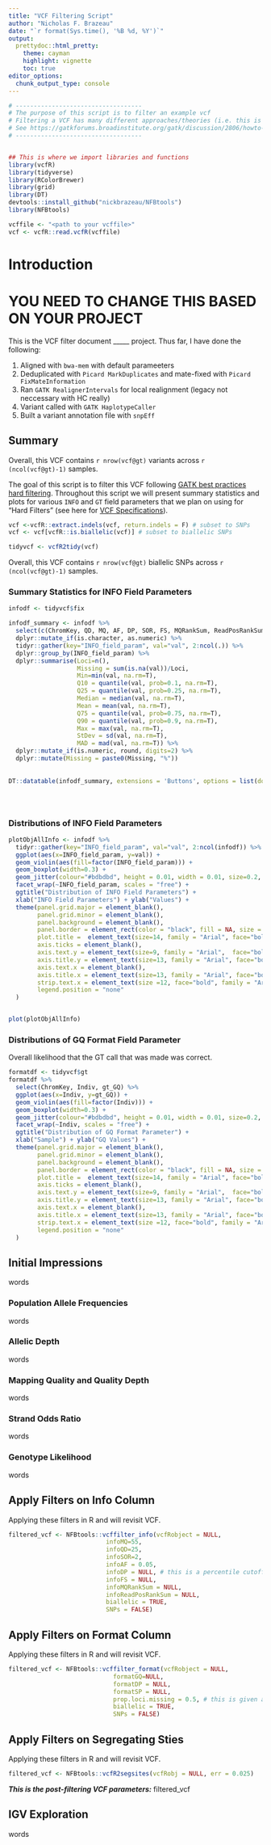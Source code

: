 ```yaml
---
title: "VCF Filtering Script"
author: "Nicholas F. Brazeau"
date: "`r format(Sys.time(), '%B %d, %Y')`"
output:
  prettydoc::html_pretty:
    theme: cayman
    highlight: vignette
    toc: true
editor_options: 
  chunk_output_type: console
---
```



```r

# -----------------------------------
# The purpose of this script is to filter an example vcf 
# Filtering a VCF has many different approaches/theories (i.e. this is no "recipe" or "truly correct way") -- this is an example and is in no way comprehensive
# See https://gatkforums.broadinstitute.org/gatk/discussion/2806/howto-apply-hard-filters-to-a-call-set
# -----------------------------------


## This is where we import libraries and functions
library(vcfR)
library(tidyverse)
library(RColorBrewer)
library(grid)
library(DT)
devtools::install_github("nickbrazeau/NFBtools")
library(NFBtools)

```

```r
vcffile <- "<path to your vcffile>"
vcf <- vcfR::read.vcfR(vcffile)
```
# Introduction
# YOU NEED TO CHANGE THIS BASED ON YOUR PROJECT 
This is the VCF filter document _____ project. Thus far, I have done the following: 

1. Aligned with `bwa-mem` with default parameeters
2. Deduplicated with `Picard MarkDuplicates` and mate-fixed with `Picard FixMateInformation`
3. Ran `GATK RealignerIntervals` for local realignment (legacy not neccessary with HC really)
4. Variant called with `GATK HaplotypeCaller`
5. Built a variant annotation file with `snpEff` 


## Summary 
Overall, this VCF contains `r nrow(vcf@gt)` variants across `r (ncol(vcf@gt)-1)` samples.

The goal of this script is to filter this VCF following [GATK best practices hard filtering](http://gatkforums.broadinstitute.org/gatk/discussion/2806/howto-apply-hard-filters-to-a-call-set). Throughout this script we will  present summary statistics and plots for various `INFO` and `GT` field parameters that we plan on using for "Hard Filters" (see here for [VCF Specifications](https://samtools.github.io/hts-specs/VCFv4.2.pdf)).  


```r
vcf <-vcfR::extract.indels(vcf, return.indels = F) # subset to SNPs
vcf <- vcf[vcfR::is.biallelic(vcf)] # subset to biallelic SNPs

tidyvcf <- vcfR2tidy(vcf)
```
Overall, this VCF contains `r nrow(vcf@gt)` biallelic SNPs across `r (ncol(vcf@gt)-1)` samples.


### Summary Statistics for INFO Field Parameters
```r
infodf <- tidyvcf$fix

infodf_summary <- infodf %>% 
  select(c(ChromKey, QD, MQ, AF, DP, SOR, FS, MQRankSum, ReadPosRankSum)) %>% 
  dplyr::mutate_if(is.character, as.numeric) %>% 
  tidyr::gather(key="INFO_field_param", val="val", 2:ncol(.)) %>%
  dplyr::group_by(INFO_field_param) %>% 
  dplyr::summarise(Loci=n(),
                   Missing = sum(is.na(val))/Loci,
                   Min=min(val, na.rm=T),
                   Q10 = quantile(val, prob=0.1, na.rm=T),
                   Q25 = quantile(val, prob=0.25, na.rm=T),
                   Median = median(val, na.rm=T),
                   Mean = mean(val, na.rm=T),
                   Q75 = quantile(val, prob=0.75, na.rm=T),
                   Q90 = quantile(val, prob=0.9, na.rm=T),
                   Max = max(val, na.rm=T),
                   StDev = sd(val, na.rm=T),
                   MAD = mad(val, na.rm=T)) %>% 
  dplyr::mutate_if(is.numeric, round, digits=2) %>% 
  dplyr::mutate(Missing = paste0(Missing, "%"))
  
  
DT::datatable(infodf_summary, extensions = 'Buttons', options = list(dom = 'Bfrtip',buttons = c('csv')))





```

### Distributions of INFO Field Parameters
```r


plotObjAllInfo <- infodf %>% 
  tidyr::gather(key="INFO_field_param", val="val", 2:ncol(infodf)) %>%
  ggplot(aes(x=INFO_field_param, y=val)) + 
  geom_violin(aes(fill=factor(INFO_field_param))) +
  geom_boxplot(width=0.3) +
  geom_jitter(colour="#bdbdbd", height = 0.01, width = 0.01, size=0.2, alpha=0.1) +
  facet_wrap(~INFO_field_param, scales = "free") +
  ggtitle("Distribution of INFO Field Parameters") + 
  xlab("INFO Field Parameters") + ylab("Values") + 
  theme(panel.grid.major = element_blank(), 
        panel.grid.minor = element_blank(), 
        panel.background = element_blank(),
        panel.border = element_rect(color = "black", fill = NA, size = 0.5), 
        plot.title =  element_text(size=14, family = "Arial", face="bold", hjust=0.5, vjust=0.5),
        axis.ticks = element_blank(),
        axis.text.y = element_text(size=9, family = "Arial",  face="bold"),
        axis.title.y = element_text(size=13, family = "Arial", face="bold"),
        axis.text.x = element_blank(),
        axis.title.x = element_text(size=13, family = "Arial", face="bold"),
        strip.text.x = element_text(size =12, face="bold", family = "Arial"),
        legend.position = "none"
  )


plot(plotObjAllInfo)


```

### Distributions of GQ Format Field Parameter
Overall likelihood that the GT call that was made was correct. 

```r

formatdf <- tidyvcf$gt
formatdf %>% 
  select(ChromKey, Indiv, gt_GQ) %>% 
  ggplot(aes(x=Indiv, y=gt_GQ)) + 
  geom_violin(aes(fill=factor(Indiv))) +
  geom_boxplot(width=0.3) +
  geom_jitter(colour="#bdbdbd", height = 0.01, width = 0.01, size=0.2, alpha=0.1) +
  facet_wrap(~Indiv, scales = "free") +
  ggtitle("Distribution of GQ Format Parameter") + 
  xlab("Sample") + ylab("GQ Values") + 
  theme(panel.grid.major = element_blank(), 
        panel.grid.minor = element_blank(), 
        panel.background = element_blank(),
        panel.border = element_rect(color = "black", fill = NA, size = 0.5), 
        plot.title =  element_text(size=14, family = "Arial", face="bold", hjust=0.5, vjust=0.5),
        axis.ticks = element_blank(),
        axis.text.y = element_text(size=9, family = "Arial",  face="bold"),
        axis.title.y = element_text(size=13, family = "Arial", face="bold"),
        axis.text.x = element_blank(),
        axis.title.x = element_text(size=13, family = "Arial", face="bold"),
        strip.text.x = element_text(size =12, face="bold", family = "Arial"),
        legend.position = "none"
  )


```
## Initial Impressions
words

### Population Allele Frequencies
words

### Allelic Depth
words

### Mapping Quality and Quality Depth
words

### Strand Odds Ratio
words

### Genotype Likelihood
words

## Apply Filters on Info Column
Applying these filters in R and will revisit VCF. 
```r
filtered_vcf <- NFBtools::vcffilter_info(vcfRobject = NULL,
                           infoMQ=55,
                           infoQD=25,
                           infoSOR=2,
                           infoAF = 0.05,
                           infoDP = NULL, # this is a percentile cutoff
                           infoFS = NULL,
                           infoMQRankSum = NULL,
                           infoReadPosRankSum = NULL,
                           biallelic = TRUE,
                           SNPs = FALSE)
```

## Apply Filters on Format Column
Applying these filters in R and will revisit VCF. 
```r
filtered_vcf <- NFBtools::vcffilter_format(vcfRobject = NULL,
                             formatGQ=NULL,
                             formatDP = NULL,
                             formatSP = NULL,
                             prop.loci.missing = 0.5, # this is given a loci, how many samples can have missing information before it is dropped
                             biallelic = TRUE,
                             SNPs = FALSE)
```

## Apply Filters on Segregating Sties
Applying these filters in R and will revisit VCF. 
```r
filtered_vcf <- NFBtools::vcfR2segsites(vcfRobj = NULL, err = 0.025)
```
_**This is the post-filtering VCF parameters:**_
filtered_vcf



## IGV Exploration
words










